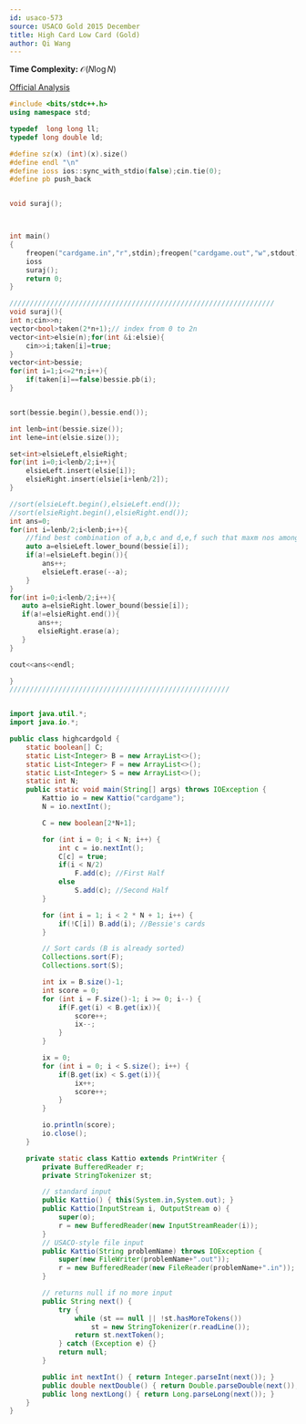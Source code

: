 ```yaml
---
id: usaco-573
source: USACO Gold 2015 December
title: High Card Low Card (Gold)
author: Qi Wang
---
```


**Time Complexity:** $\mathcal{O}(N\log{N})$

[Official Analysis](http://www.usaco.org/current/data/sol_cardgame_gold_dec15.html)

<LanguageSection>

<CPPSection>

```cpp
#include <bits/stdc++.h>
using namespace std;

typedef  long long ll;
typedef long double ld;

#define sz(x) (int)(x).size()
#define endl "\n"
#define ioss ios::sync_with_stdio(false);cin.tie(0);
#define pb push_back


void suraj();



int main()
{
    freopen("cardgame.in","r",stdin);freopen("cardgame.out","w",stdout);
    ioss
    suraj();
    return 0;
}

/////////////////////////////////////////////////////////////////
void suraj(){
int n;cin>>n;
vector<bool>taken(2*n+1);// index from 0 to 2n
vector<int>elsie(n);for(int &i:elsie){
    cin>>i;taken[i]=true;
}
vector<int>bessie;
for(int i=1;i<=2*n;i++){
    if(taken[i]==false)bessie.pb(i);
}


sort(bessie.begin(),bessie.end());

int lenb=int(bessie.size());
int lene=int(elsie.size());

set<int>elsieLeft,elsieRight;
for(int i=0;i<lenb/2;i++){
    elsieLeft.insert(elsie[i]);
    elsieRight.insert(elsie[i+lenb/2]);
}

//sort(elsieLeft.begin(),elsieLeft.end());
//sort(elsieRight.begin(),elsieRight.end());
int ans=0;
for(int i=lenb/2;i<lenb;i++){
    //find best combination of a,b,c and d,e,f such that maxm nos among d,e,f are higher than a corresponding value of a,b,c;
    auto a=elsieLeft.lower_bound(bessie[i]);
    if(a!=elsieLeft.begin()){
        ans++;
        elsieLeft.erase(--a);
    }
}
for(int i=0;i<lenb/2;i++){
   auto a=elsieRight.lower_bound(bessie[i]);
   if(a!=elsieRight.end()){
       ans++;
       elsieRight.erase(a);
   }
}

cout<<ans<<endl;

}
//////////////////////////////////////////////////////

```

</CPPSection>

<JavaSection>

```java

import java.util.*;
import java.io.*;

public class highcardgold {
	static boolean[] C;
	static List<Integer> B = new ArrayList<>();
	static List<Integer> F = new ArrayList<>();
	static List<Integer> S = new ArrayList<>();
	static int N;
	public static void main(String[] args) throws IOException {
		Kattio io = new Kattio("cardgame");
		N = io.nextInt();

		C = new boolean[2*N+1];

		for (int i = 0; i < N; i++) {
			int c = io.nextInt();
			C[c] = true;
			if(i < N/2)
				F.add(c); //First Half
			else
				S.add(c); //Second Half
		}

		for (int i = 1; i < 2 * N + 1; i++) {
			if(!C[i]) B.add(i); //Bessie's cards
		}

		// Sort cards (B is already sorted)
		Collections.sort(F);
		Collections.sort(S);

		int ix = B.size()-1;
		int score = 0;
		for (int i = F.size()-1; i >= 0; i--) {
			if(F.get(i) < B.get(ix)){
				score++;
				ix--;
			}
		}

		ix = 0;
		for (int i = 0; i < S.size(); i++) {
			if(B.get(ix) < S.get(i)){
				ix++;
				score++;
			}
		}

		io.println(score);
		io.close();
	}

	private static class Kattio extends PrintWriter {
		private BufferedReader r;
		private StringTokenizer st;

		// standard input
		public Kattio() { this(System.in,System.out); }
		public Kattio(InputStream i, OutputStream o) {
			super(o);
			r = new BufferedReader(new InputStreamReader(i));
		}
		// USACO-style file input
		public Kattio(String problemName) throws IOException {
			super(new FileWriter(problemName+".out"));
			r = new BufferedReader(new FileReader(problemName+".in"));
		}

		// returns null if no more input
		public String next() {
			try {
				while (st == null || !st.hasMoreTokens())
					st = new StringTokenizer(r.readLine());
				return st.nextToken();
			} catch (Exception e) {}
			return null;
		}

		public int nextInt() { return Integer.parseInt(next()); }
		public double nextDouble() { return Double.parseDouble(next()); }
		public long nextLong() { return Long.parseLong(next()); }
	}
}

```

</JavaSection>

</LanguageSection>

